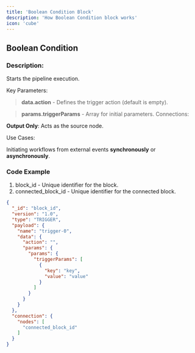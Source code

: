 ```yaml
---
title: 'Boolean Condition Block'
description: 'How Boolean Condition block works'
icon: 'cube'
---
```


## Boolean Condition

### Description:
Starts the pipeline execution.

Key Parameters:

> **data.action** - Defines the trigger action (default is empty).

> **params.triggerParams** - Array for initial parameters.
Connections:

**Output Only**: Acts as the source node.

Use Cases:

Initiating workflows from external events **synchronously** or **asynchronously**.

### Code Example

1. block_id - Unique identifier for the block.
2. connected_block_id - Unique identifier for the connected block.

```json
{
  "_id": "block_id",
  "version": "1.0",
  "type": "TRIGGER",
  "payload": {
    "name": "trigger-0",
    "data": {
      "action": "",
      "params": {
        "params": {
          "triggerParams": [
            {
              "key": "key",
              "value": "value"
            }
          ]
        }
      }
    }
  },
  "connection": {
    "nodes": [
      "connected_block_id"
    ]
  }
}
```
